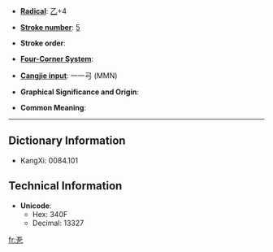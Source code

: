 * '''[[Wiktionary:Chinese radical index| Radical]]''': [[Wiktionary:Chinese radical index 乙|乙]]+4

* '''[[Wiktionary:Chinese total strokes index|Stroke number]]''': [[Wiktionary:Chinese total strokes index 5|5]]

* '''Stroke order''': 

* '''[[Wiktionary:Chinese four corner index|Four-Corner System]]''': 

* '''[[Wiktionary:Chinese Cangjie index|Cangjie input]]''': 一一弓 (MMN)

* '''Graphical Significance and Origin''': 

* '''Common Meaning''': 

----

== Dictionary Information ==

* KangXi: 0084.101

== Technical Information ==

* '''Unicode''':
** Hex: 340F
** Decimal: 13327

[[fr:㐏]]